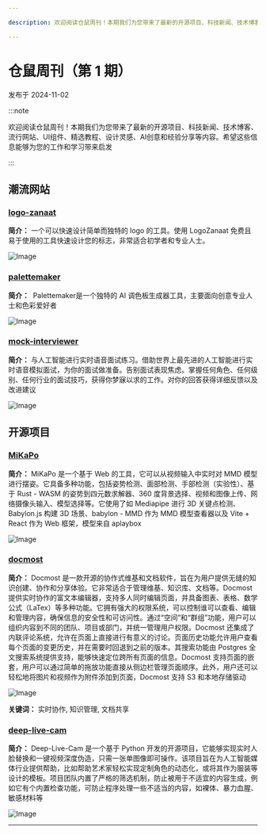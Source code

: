 ```yaml
---

description: 欢迎阅读仓鼠周刊！本期我们为您带来了最新的开源项目、科技新闻、技术博客、流行网站、UI组件、精选教程、设计灵感、AI创意和经验分享等内容。希望这些信息能够为您的工作和学习带来启发

---
```




# 仓鼠周刊（第 1 期）

发布于 2024-11-02

:::note

欢迎阅读仓鼠周刊！本期我们为您带来了最新的开源项目、科技新闻、技术博客、流行网站、UI组件、精选教程、设计灵感、AI创意和经验分享等内容。希望这些信息能够为您的工作和学习带来启发

:::

## 潮流网站

### [logo-zanaat](https://www.logozanaat.app/)

**简介：** 一个可以快速设计简单而独特的 logo 的工具。使用 LogoZanaat 免费且易于使用的工具快速设计您的标志，非常适合初学者和专业人士。

![Image](../static/assets/images/66e3167f-e981-45ce-8e1e-f128cebe8a6b.png)

### [palettemaker](https://palettemaker.com/)

**简介：**  Palettemaker是一个独特的 AI 调色板生成器工具，主要面向创意专业人士和色彩爱好者

![Image](../static/assets/images/c558e692-e5eb-4ee7-8355-03cdebc10e78.png)

### [mock-interviewer](https://www.mockinterviewer.ai/)

**简介：** 与人工智能进行实时语音面试练习。借助世界上最先进的人工智能进行实时语音模拟面试，为你的面试做准备。告别面试表现焦虑。掌握任何角色、任何级别、任何行业的面试技巧，获得你梦寐以求的工作。对你的回答获得详细反馈以及改进建议

![Image](../static/assets/images/dd60a30e-0d96-4f00-865a-49011650ecc8.png)

## 开源项目

### [MiKaPo](https://mikapo.amyang.dev/)

**简介：** MiKaPo 是一个基于 Web 的工具，它可以从视频输入中实时对 MMD 模型进行摆姿。它具备多种功能，包括姿势检测、面部检测、手部检测（实验性）、基于 Rust - WASM 的姿势到四元数求解器、360 度背景选择、视频和图像上传、网络摄像头输入、模型选择等。它使用了如 Mediapipe 进行 3D 关键点检测、Babylon.js 构建 3D 场景、babylon - MMD 作为 MMD 模型查看器以及 Vite + React 作为 Web 框架，模型来自 aplaybox

![Image](../static/assets/images/11cc9a21-2248-8023-8a23-f697fdab1618.png)

### [docmost](https://docmost.com/)

**简介：** Docmost 是一款开源的协作式维基和文档软件，旨在为用户提供无缝的知识创建、协作和分享体验。它非常适合于管理维基、知识库、文档等。Docmost 提供实时协作的富文本编辑器，支持多人同时编辑页面，并具备图表、表格、数学公式（LaTex）等多种功能。它拥有强大的权限系统，可以控制谁可以查看、编辑和管理内容，确保信息的安全性和可访问性。通过“空间”和“群组”功能，用户可以组织内容到不同的团队、项目或部门，并统一管理用户权限。Docmost 还集成了内联评论系统，允许在页面上直接进行有意义的讨论。页面历史功能允许用户查看每个页面的变更历史，并在需要时回退到之前的版本。其搜索功能由 Postgres 全文搜索系统提供支持，能够快速定位跨所有页面的信息。Docmost 支持页面的嵌套，用户可以通过简单的拖放功能直接从侧边栏管理页面顺序。此外，用户还可以轻松地将图片和视频作为附件添加到页面，Docmost 支持 S3 和本地存储驱动

![Image](../static/assets/images/12ac9a21-2248-80e4-b1a9-cb459815e08c.png)

**关键词：** 实时协作, 知识管理, 文档共享

### [deep-live-cam](https://github.com/hacksider/Deep-Live-Cam)

**简介：** Deep-Live-Cam 是一个基于 Python 开发的开源项目，它能够实现实时人脸替换和一键视频深度伪造，只需一张单图像即可操作。该项目旨在为人工智能媒体行业提供帮助，比如帮助艺术家轻松实现定制角色的动态化，或将其作为服装等设计的模板。项目团队内置了严格的筛选机制，防止被用于不适宜的内容生成，例如它有个内置检查功能，可防止程序处理一些不适当的内容，如裸体、暴力血腥、敏感材料等

![Image](../static/assets/images/2150b62d-c43a-411d-a66d-a847e3384167.png)

---

